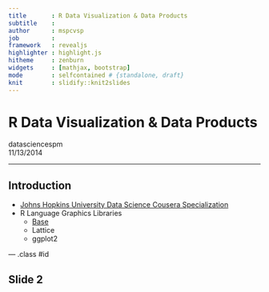 ```yaml
---
title       : R Data Visualization & Data Products
subtitle    : 
author      : mspcvsp
job         : 
framework   : revealjs
highlighter : highlight.js
hitheme     : zenburn
widgets     : [mathjax, bootstrap]
mode        : selfcontained # {standalone, draft}
knit        : slidify::knit2slides
---
```


# R Data Visualization & Data Products
datasciencespm  
11/13/2014  

---
## Introduction

- [Johns Hopkins University Data Science Cousera Specialization](https://www.coursera.org/specialization/jhudatascience/1)  
- R Language Graphics Libraries  
    - [Base](http://rpubs.com/SusanEJohnston/7953) 
    - Lattice  
    - ggplot2  

--- .class #id 

## Slide 2




